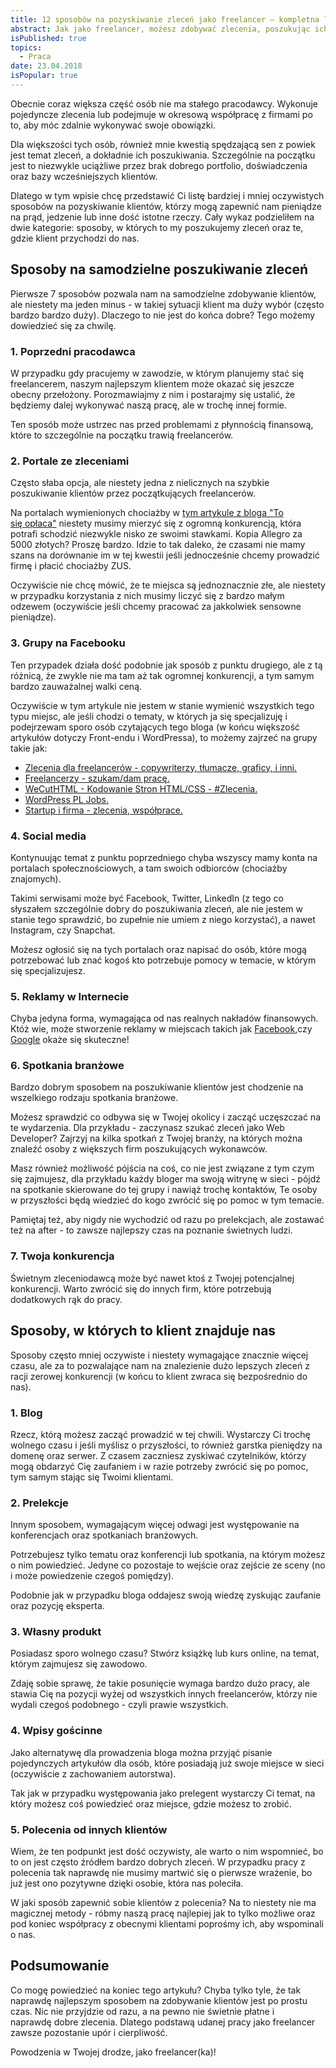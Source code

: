 ```yaml
---
title: 12 sposobów na pozyskiwanie zleceń jako freelancer – kompletna lista
abstract: Jak jako freelancer, możesz zdobywać zlecenia, poszukując ich, lub otrzymując z zewnątrz bez dodatkowej pracy? O tym w tym wpisie!
isPublished: true
topics:
  - Praca
date: 23.04.2018
isPopular: true
---
```


Obecnie coraz większa część osób nie ma stałego pracodawcy. Wykonuje pojedyncze zlecenia lub podejmuje w okresową współpracę z firmami po to, aby móc zdalnie wykonywać swoje obowiązki.

Dla większości tych osób, również mnie kwestią spędzającą sen z powiek jest temat zleceń, a dokładnie ich poszukiwania. Szczególnie na początku jest to niezwykle uciążliwe przez brak dobrego portfolio, doświadczenia oraz bazy wcześniejszych klientów.

Dlatego w tym wpisie chcę przedstawić Ci listę bardziej i mniej oczywistych sposobów na pozyskiwanie klientów, którzy mogą zapewnić nam pieniądze na prąd, jedzenie lub inne dość istotne rzeczy. Cały wykaz podzieliłem na dwie kategorie: sposoby, w których to my poszukujemy zleceń oraz te, gdzie klient przychodzi do nas.

## Sposoby na samodzielne poszukiwanie zleceń

Pierwsze 7 sposobów pozwala nam na samodzielne zdobywanie klientów, ale niestety ma jeden minus - w takiej sytuacji klient ma duży wybór (często bardzo bardzo duży). Dlaczego to nie jest do końca dobre? Tego możemy dowiedzieć się za chwilę.

### 1. Poprzedni pracodawca

W przypadku gdy pracujemy w zawodzie, w którym planujemy stać się freelancerem, naszym najlepszym klientem może okazać się jeszcze obecny przełożony. Porozmawiajmy z nim i postarajmy się ustalić, że będziemy dalej wykonywać naszą pracę, ale w trochę innej formie.

Ten sposób może ustrzec nas przed problemami z płynnością finansową, które to szczególnie na początku trawią freelancerów.

### 2. Portale ze zleceniami

Często słaba opcja, ale niestety jedna z nielicznych na szybkie poszukiwanie klientów przez początkujących freelancerów.

Na portalach wymienionych chociażby w [tym artykule z bloga "To się opłaca"](http://tosieoplaca.pl/portale-ze-zleceniami-dla-freelancerow-lista-2018-roku/) niestety musimy mierzyć się z ogromną konkurencją, która potrafi schodzić niezwykle nisko ze swoimi stawkami. Kopia Allegro za 5000 złotych? Proszę bardzo. Idzie to tak daleko, że czasami nie mamy szans na dorównanie im w tej kwestii jeśli jednocześnie chcemy prowadzić firmę i płacić chociażby ZUS.

Oczywiście nie chcę mówić, że te miejsca są jednoznacznie złe, ale niestety w przypadku korzystania z nich musimy liczyć się z bardzo małym odzewem (oczywiście jeśli chcemy pracować za jakkolwiek sensowne pieniądze).

### 3. Grupy na Facebooku

Ten przypadek działa dość podobnie jak sposób z punktu drugiego, ale z tą różnicą, że zwykle nie ma tam aż tak ogromnej konkurencji, a tym samym bardzo zauważalnej walki ceną.

Oczywiście w tym artykule nie jestem w stanie wymienić wszystkich tego typu miejsc, ale jeśli chodzi o tematy, w których ja się specjalizuję i podejrzewam sporo osób czytających tego bloga (w końcu większość artykułów dotyczy Front-endu i WordPressa), to możemy zajrzeć na grupy takie jak:

- [Zlecenia dla freelancerów - copywriterzy, tłumacze, graficy, i inni.](https://www.facebook.com/groups/334578946675827/?ref=br_rs)
- [Freelancerzy - szukam/dam pracę.](https://www.facebook.com/groups/szukampracy)
- [WeCutHTML - Kodowanie Stron HTML/CSS - #Zlecenia.](https://www.facebook.com/groups/1460917024220206/)
- [WordPress PL Jobs.](https://www.facebook.com/groups/wpzenjobs/)
- [Startup i firma - zlecenia, współprace.](https://www.facebook.com/groups/1735385666757766/)

### 4. Social media

Kontynuując temat z punktu poprzedniego chyba wszyscy mamy konta na portalach społecznościowych, a tam swoich odbiorców (chociażby znajomych).

Takimi serwisami może być Facebook, Twitter, LinkedIn (z tego co słyszałem szczególnie dobry do poszukiwania zleceń, ale nie jestem w stanie tego sprawdzić, bo zupełnie nie umiem z niego korzystać), a nawet Instagram, czy Snapchat.

Możesz ogłosić się na tych portalach oraz napisać do osób, które mogą potrzebować lub znać kogoś kto potrzebuje pomocy w temacie, w którym się specjalizujesz.

### 5. Reklamy w Internecie

Chyba jedyna forma, wymagająca od nas realnych nakładów finansowych. Któż wie, może stworzenie reklamy w miejscach takich jak [Facebook](https://www.facebook.com/business),czy [Google](https://adwords.google.com/) okaże się skuteczne!

### 6. Spotkania branżowe

Bardzo dobrym sposobem na poszukiwanie klientów jest chodzenie na wszelkiego rodzaju spotkania branżowe.

Możesz sprawdzić co odbywa się w Twojej okolicy i zacząć uczęszczać na te wydarzenia. Dla przykładu - zaczynasz szukać zleceń jako Web Developer? Zajrzyj na kilka spotkań z Twojej branży, na których można znaleźć osoby z większych firm poszukujących wykonawców.

Masz również możliwość pójścia na coś, co nie jest związane z tym czym się zajmujesz, dla przykładu każdy bloger ma swoją witrynę w sieci - pójdź na spotkanie skierowane do tej grupy i nawiąż trochę kontaktów, Te osoby w przyszłości będą wiedzieć do kogo zwrócić się po pomoc w tym temacie.

Pamiętaj też, aby nigdy nie wychodzić od razu po prelekcjach, ale zostawać też na after - to zawsze najlepszy czas na poznanie świetnych ludzi.

### 7. Twoja konkurencja

Świetnym zleceniodawcą może być nawet ktoś z Twojej potencjalnej konkurencji. Warto zwrócić się do innych firm, które potrzebują dodatkowych rąk do pracy.

## Sposoby, w których to klient znajduje nas

Sposoby często mniej oczywiste i niestety wymagające znacznie więcej czasu, ale za to pozwalające nam na znalezienie dużo lepszych zleceń z racji zerowej konkurencji (w końcu to klient zwraca się bezpośrednio do nas).

### 1. Blog

Rzecz, którą możesz zacząć prowadzić w tej chwili. Wystarczy Ci trochę wolnego czasu i jeśli myślisz o przyszłości, to również garstka pieniędzy na domenę oraz serwer. Z czasem zaczniesz zyskiwać czytelników, którzy mogą obdarzyć Cię zaufaniem i w razie potrzeby zwrócić się po pomoc, tym samym stając się Twoimi klientami.

### 2. Prelekcje

Innym sposobem, wymagającym więcej odwagi jest występowanie na konferencjach oraz spotkaniach branżowych.

Potrzebujesz tylko tematu oraz konferencji lub spotkania, na którym możesz o nim powiedzieć. Jedyne co pozostaje to wejście oraz zejście ze sceny (no i może powiedzenie czegoś pomiędzy).

Podobnie jak w przypadku bloga oddajesz swoją wiedzę zyskując zaufanie oraz pozycję eksperta.

### 3. Własny produkt

Posiadasz sporo wolnego czasu? Stwórz książkę lub kurs online, na temat, którym zajmujesz się zawodowo.

Zdaję sobie sprawę, że takie posunięcie wymaga bardzo dużo pracy, ale stawia Cię na pozycji wyżej od wszystkich innych freelancerów, którzy nie wydali czegoś podobnego - czyli prawie wszystkich.

### 4. Wpisy gościnne

Jako alternatywę dla prowadzenia bloga można przyjąć pisanie pojedynczych artykułów dla osób, które posiadają już swoje miejsce w sieci (oczywiście z zachowaniem autorstwa).

Tak jak w przypadku występowania jako prelegent wystarczy Ci temat, na który możesz coś powiedzieć oraz miejsce, gdzie możesz to zrobić.

### 5. Polecenia od innych klientów

Wiem, że ten podpunkt jest dość oczywisty, ale warto o nim wspomnieć, bo to on jest często źródłem bardzo dobrych zleceń. W przypadku pracy z polecenia tak naprawdę nie musimy martwić się o pierwsze wrażenie, bo już jest ono pozytywne dzięki osobie, która nas poleciła.

W jaki sposób zapewnić sobie klientów z polecenia? Na to niestety nie ma magicznej metody - róbmy naszą pracę najlepiej jak to tylko możliwe oraz pod koniec współpracy z obecnymi klientami poprośmy ich, aby wspominali o nas.

## Podsumowanie

Co mogę powiedzieć na koniec tego artykułu? Chyba tylko tyle, że tak naprawdę najlepszym sposobem na zdobywanie klientów jest po prostu czas. Nic nie przyjdzie od razu, a na pewno nie świetnie płatne i naprawdę dobre zlecenia. Dlatego podstawą udanej pracy jako freelancer zawsze pozostanie upór i cierpliwość.

Powodzenia w Twojej drodze, jako freelancer(ka)!
